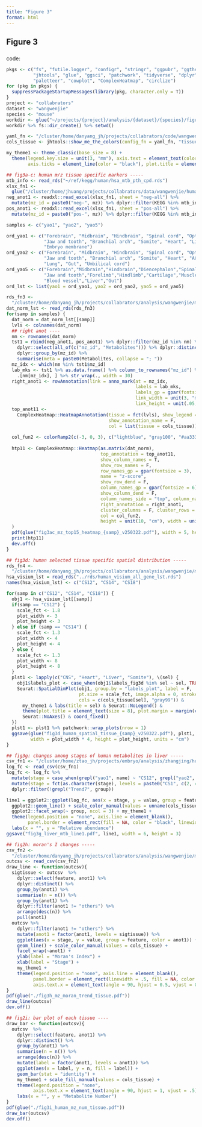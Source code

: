 ```yaml
---
title: "Figure 3"
format: html
---
```

## Figure 3


### 

code:

```r

pkgs <- c("fs", "futile.logger", "configr", "stringr", "ggpubr", "ggthemes", 
          "jhtools", "glue", "ggsci", "patchwork", "tidyverse", "dplyr", "Seurat", 
          "paletteer", "cowplot", "ComplexHeatmap", "circlize")  
for (pkg in pkgs) {
  suppressPackageStartupMessages(library(pkg, character.only = T))
}
project <- "collabrators"
dataset <- "wangwenjie"
species <- "mouse"
workdir <- glue("~/projects/{project}/analysis/{dataset}/{species}/figures/fig3")
workdir %>% fs::dir_create() %>% setwd()

yaml_fn <- "/cluster/home/danyang_jh/projects/collabrators/code/wangwenjie/mouse/figures/configs.yaml"
cols_tissue <- jhtools::show_me_the_colors(config_fn = yaml_fn, "tissue")

my_theme1 <- theme_classic(base_size = 8) + 
  theme(legend.key.size = unit(3, "mm"), axis.text = element_text(color = "black"), 
        axis.ticks = element_line(color = "black"), plot.title = element_text(hjust = .5))

## fig3a-c: human m/z tissue specific markers -----
mtb_info <- read_rds("~/ref/kegg/human/hsa_mtb_pth_cpd.rds")
xlsx_fn1 <- 
  glue("/cluster/home/jhuang/projects/collabrators/data/wangwenjie/human/metabolism/human_adjusted/DZLM2024030584-b2_DZLM2024030572-张进-王文杰-空间代谢组-项目报告/2.定性结果/Qualitative.xlsx")
neg_anot1 <- readxl::read_excel(xlsx_fn1, sheet = "neg-all") %>% 
  mutate(mz_id = paste0("neg-", mz)) %>% dplyr::filter(KEGG %in% mtb_info$cpd_id, !is.na(Metabolites))
pos_anot1 <- readxl::read_excel(xlsx_fn1, sheet = "pos-all") %>% 
  mutate(mz_id = paste0("pos-", mz)) %>% dplyr::filter(KEGG %in% mtb_info$cpd_id, !is.na(Metabolites))

samples <- c("yao1", "yao2", "yao5")

ord_yao1 <- c("Forebrain", "Midbrain", "Hindbrain", "Spinal cord", "Optic vesicle", 
              "Jaw and tooth", "Branchial arch", "Somite", "Heart", "Liver", "Gut", 
              "Embryo membrane")
ord_yao2 <- c("Forebrain", "Midbrain", "Hindbrain", "Spinal cord", "Optic vesicle", 
              "Jaw and tooth", "Branchial arch", "Somite", "Heart", "AGM", "Liver", 
              "Lung", "Gut", "Umbilical cord")
ord_yao5 <- c("Forebrain","Midbrain","Hindbrain","Diencephalon","Spinal cord","Ear", 
              "Jaw and tooth","Forelimb","Hindlimb","Cartilage","Muscle","Heart", 
              "Blood vessel","Liver","Gut")
ord_lst <- list(yao1 = ord_yao1, yao2 = ord_yao2, yao5 = ord_yao5)

rds_fn3 <- 
  "/cluster/home/danyang_jh/projects/collabrators/analysis/wangwenjie/mouse/figures/rds/fig3ac_human_mz_dat_norm_lst.rds"
dat_norm_lst <- read_rds(rds_fn3)
for(samp in samples) {
  dat_norm = dat_norm_lst[[samp]]
  lvls <- colnames(dat_norm)
  ## right anot ----
  nm <- rownames(dat_norm)
  tst1 = rbind(neg_anot1, pos_anot1) %>% dplyr::filter(mz_id %in% nm) %>%
    dplyr::select(all_of(c("mz_id", "Metabolites"))) %>% dplyr::distinct() %>%
    dplyr::group_by(mz_id) %>% 
    summarise(meta = paste0(Metabolites, collapse = "; ")) 
  mz_idx <- which(nm %in% tst1$mz_id)
  lab_mks <- tst1 %>% as.data.frame() %>% column_to_rownames("mz_id") %>% 
    .[nm[mz_idx], ] %>% str_wrap(., width = 30)
  right_anot1 <- rowAnnotation(link = anno_mark(at = mz_idx,
                                                labels = lab_mks,
                                                labels_gp = gpar(fontsize = 6),
                                                link_width = unit(3, "mm"),
                                                link_height = unit(.05, "mm")))
  top_anot11 <- 
    ComplexHeatmap::HeatmapAnnotation(tissue = fct(lvls), show_legend = F, 
                                      show_annotation_name = F, 
                                      col = list(tissue = cols_tissue))
  
  col_fun2 <- colorRamp2(c(-3, 0, 3), c("lightblue", "gray100", "#aa3333"))
  
  htp11 <- ComplexHeatmap::Heatmap(as.matrix(dat_norm),
                                   top_annotation = top_anot11,
                                   show_column_names = T,
                                   show_row_names = F, 
                                   row_names_gp = gpar(fontsize = 3),
                                   name = "z-score",
                                   show_row_dend = F, 
                                   column_names_gp = gpar(fontsize = 6), 
                                   show_column_dend = F, 
                                   column_names_side = "top", column_names_rot = 30, 
                                   right_annotation = right_anot1,
                                   cluster_columns = F, cluster_rows = F, 
                                   col = col_fun2, 
                                   height = unit(10, "cm"), width = unit(6, "cm")
  )
  pdf(glue("fig3ac_mz_top15_heatmap_{samp}_v250322.pdf"), width = 5, height = 5)
  print(htp11)
  dev.off()
}

## fig3d: human selected tissue specific spatial distribution -----
rds_fn4 <- 
  "/cluster/home/danyang_jh/projects/collabrators/analysis/wangwenjie/mouse/figures/rds/human_visium_all_gene_lst.rds"
hsa_visium_lst = read_rds("../rds/human_visium_all_gene_lst.rds")
names(hsa_visium_lst) <- c("CS12", "CS14", "CS18")

for(samp in c("CS12", "CS14", "CS18")) {
  obj1 <- hsa_visium_lst[[samp]]
  if(samp == "CS12") {
    scale_fct <- 1.8
    plot_width <- 3
    plot_height <- 3
  } else if (samp == "CS14") {
    scale_fct <- 1.3
    plot_width <- 4
    plot_height <- 4
  } else {
    scale_fct <- 1.3
    plot_width <- 8
    plot_height <- 8
  }
  plst1 <- lapply(c("CNS", "Heart", "Liver", "Somite"), \(sel) {
    obj1$labels_plot <- case_when(obj1$labels_fig3d %in% sel ~ sel, TRUE ~ "others")
    Seurat::SpatialDimPlot(obj1, group.by = "labels_plot", label = F, 
                           pt.size = scale_fct, image.alpha = 0, stroke = NA, 
                           cols = c(cols_tissue[sel], "gray99")) & 
      my_theme1 & labs(title = sel) & Seurat::NoLegend() & 
      theme(plot.title = element_text(size = 8), plot.margin = margin(c(0, 0, 0, 0), unit = "cm")) & 
      Seurat::NoAxes() & coord_fixed()
  })
  plst1 <- plst1 %>% patchwork::wrap_plots(nrow = 1)
  ggsave(glue("fig3d_human_spatial_tissue_{samp}_v250322.pdf"), plst1, 
         width = plot_width * 4, height = plot_height, units = "cm")
}

## fig3g: changes among stages of human metabolites in liver -----
csv_fn1 <- "/cluster/home/ztao_jh/projects/embryo/analysis/zhangjing/human/rnaseq/new_label/ren_time_point_2/neg/Liver.csv"
log_fc <- read_csv(csv_fn1)
log_fc <- log_fc %>% 
  mutate(stage = case_when(grepl("yao1", name) ~ "CS12", grepl("yao2", name) ~ "CS14", TRUE ~ "CS18")) %>% 
  mutate(stage = fct(as.character(stage), levels = paste0("CS1", c(2, 4, 8)))) %>% 
  dplyr::filter(!grepl("Trend7", group))

line1 = ggplot2::ggplot(log_fc, aes(x = stage, y = value, group = feature, color = group)) + 
  ggplot2::geom_line() + scale_color_manual(values = unname(cols_tissue[1:6])) + 
  ggplot2::facet_wrap(~ group, ncol = 3) + my_theme1 + 
  theme(legend.position = "none", axis.line = element_blank(), 
        panel.border = element_rect(fill = NA, color = "black", linewidth = .5)) + 
  labs(x = "", y = "Relative abundance")
ggsave("fig3g_liver_mtb_line1.pdf", line1, width = 6, height = 3)

## fig2h: moran's I changes -----
csv_fn2 <- 
  "/cluster/home/danyang_jh/projects/collabrators/analysis/wangwenjie/mouse/figures/rds/fig3h_human_mz_moran_trends.csv"
outcsv <- read_csv(csv_fn2)
draw_line <- function(outcsv){
  sigtissue <- outcsv  %>%
    dplyr::select(feature, anot1) %>%
    dplyr::distinct() %>%
    group_by(anot1) %>%
    summarise(n = n()) %>%
    group_by(anot1) %>%
    dplyr::filter(anot1 != "others") %>%
    arrange(desc(n)) %>%
    pull(anot1)
  outcsv %>% 
    dplyr::filter(anot1 != "others") %>%
    mutate(anot1 = factor(anot1, levels = sigtissue)) %>% 
    ggplot(aes(x = stage, y = value, group = feature, color = anot1)) +
    geom_line() + scale_color_manual(values = cols_tissue) + 
    facet_wrap(~anot1) +
    ylab(label = "Moran's Index") +
    xlab(label = "Stage") +
    my_theme1 +
    theme(legend.position = "none", axis.line = element_blank(), 
          panel.border = element_rect(linewidth = .5, fill = NA, color = "black"),  
          axis.text.x = element_text(angle = 90, hjust = 0.5, vjust = 0.5))
}
pdf(glue("./fig3h_mz_moran_trend_tissue.pdf"))
draw_line(outcsv)
dev.off()

## fig2i: bar plot of each tissue ----
draw_bar <- function(outcsv){
  outcsv  %>% 
    dplyr::select(feature, anot1) %>% 
    dplyr::distinct() %>% 
    group_by(anot1) %>% 
    summarise(n = n()) %>% 
    arrange(desc(n)) %>% 
    mutate(label = factor(anot1, levels = anot1)) %>% 
    ggplot(aes(x = label, y = n, fill = label)) + 
    geom_bar(stat = "identity") +
    my_theme1 + scale_fill_manual(values = cols_tissue) + 
    theme(legend.position = "none", 
          axis.text.x = element_text(angle = 90, hjust = 1, vjust = .5)) + 
    labs(x = "", y = "Metabolite Number")
}
pdf(glue("./fig3i_human_mz_num_tissue.pdf"))
draw_bar(outcsv)
dev.off()

```

